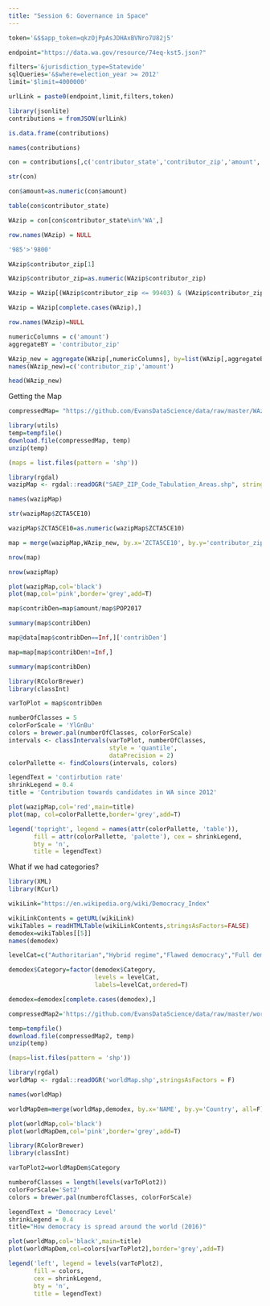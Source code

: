 ```yaml
---
title: "Session 6: Governance in Space"
---
```


```r
token='&$$app_token=qkzOjPpAsJDHAxBVNro7U82j5'

endpoint="https://data.wa.gov/resource/74eq-kst5.json?"

filters='&jurisdiction_type=Statewide'
sqlQueries='&$where=election_year >= 2012'
limit='$limit=4000000'

urlLink = paste0(endpoint,limit,filters,token)
```

```r
library(jsonlite)
contributions = fromJSON(urlLink)
```

```r
is.data.frame(contributions)
```

```r
names(contributions)
```

```r
con = contributions[,c('contributor_state','contributor_zip','amount','election_year','party')]
```

```r
str(con)
```

```r
con$amount=as.numeric(con$amount)
```

```r
table(con$contributor_state)
```

```r
WAzip = con[con$contributor_state%in%'WA',]
```

```r
row.names(WAzip) = NULL
```

```r
'985'>'9800'
```

```r
WAzip$contributor_zip[1]
```

```r
WAzip$contributor_zip=as.numeric(WAzip$contributor_zip)
```

```r
WAzip = WAzip[(WAzip$contributor_zip <= 99403) & (WAzip$contributor_zip >= 98001),]
```

```r
WAzip = WAzip[complete.cases(WAzip),]
```

```r
row.names(WAzip)=NULL
```

```r
numericColumns = c('amount')
aggregateBY = 'contributor_zip'

WAzip_new = aggregate(WAzip[,numericColumns], by=list(WAzip[,aggregateBY]), sum)
names(WAzip_new)=c('contributor_zip','amount')
```

```r
head(WAzip_new)
```

Getting the Map

```r
compressedMap= "https://github.com/EvansDataScience/data/raw/master/WAzips.zip"
```

```r
library(utils)
temp=tempfile()
download.file(compressedMap, temp)
unzip(temp)
```

```r
(maps = list.files(pattern = 'shp'))
```

```r
library(rgdal)
wazipMap <- rgdal::readOGR("SAEP_ZIP_Code_Tabulation_Areas.shp", stringsAsFactors=F)
```

```r
names(wazipMap)
```

```r
str(wazipMap$ZCTA5CE10)
```

```r
wazipMap$ZCTA5CE10=as.numeric(wazipMap$ZCTA5CE10)
```

```r
map = merge(wazipMap,WAzip_new, by.x='ZCTA5CE10', by.y='contributor_zip', all.x=F)
```

```r
nrow(map)
```

```r
nrow(wazipMap)
```

```r
plot(wazipMap,col='black')
plot(map,col='pink',border='grey',add=T)
```

```r
map$contribDen=map$amount/map$POP2017
```

```r
summary(map$contribDen)
```

```r
map@data[map$contribDen==Inf,]['contribDen']
```

```r
map=map[map$contribDen!=Inf,]
```

```r
summary(map$contribDen)
```

```r
library(RColorBrewer)
library(classInt)
```

```r
varToPlot = map$contribDen

numberOfClasses = 5
colorForScale = 'YlGnBu'
colors = brewer.pal(numberOfClasses, colorForScale)
intervals <- classIntervals(varToPlot, numberOfClasses,
                            style = 'quantile',
                            dataPrecision = 2)
colorPallette <- findColours(intervals, colors)
```

```r
legendText = 'contirbution rate'
shrinkLegend = 0.4
title = 'Contribution towards candidates in WA since 2012'

plot(wazipMap,col='red',main=title)
plot(map, col=colorPallette,border='grey',add=T)

legend('topright', legend = names(attr(colorPallette, 'table')),
       fill = attr(colorPallette, 'palette'), cex = shrinkLegend,
       bty = 'n',
       title = legendText)
```

What if we had categories?

```r
library(XML)
library(RCurl)

wikiLink="https://en.wikipedia.org/wiki/Democracy_Index" 

wikiLinkContents = getURL(wikiLink) 
wikiTables = readHTMLTable(wikiLinkContents,stringsAsFactors=FALSE)
demodex=wikiTables[[5]]
names(demodex)
```

```r
levelCat=c("Authoritarian","Hybrid regime","Flawed democracy","Full democracy")

demodex$Category=factor(demodex$Category,
                        levels = levelCat,
                        labels=levelCat,ordered=T)
```

```r
demodex=demodex[complete.cases(demodex),]
```

```r
compressedMap2='https://github.com/EvansDataScience/data/raw/master/worldMap.zip'

temp=tempfile()
download.file(compressedMap2, temp)
unzip(temp)
```

```r
(maps=list.files(pattern = 'shp'))
```

```r
library(rgdal)
worldMap <- rgdal::readOGR('worldMap.shp',stringsAsFactors = F)
```

```r
names(worldMap)
```

```r
worldMapDem=merge(worldMap,demodex, by.x='NAME', by.y='Country', all=F)
```

```r
plot(worldMap,col='black')
plot(worldMapDem,col='pink',border='grey',add=T)
```

```r
library(RColorBrewer)
library(classInt)
```

```r
varToPlot2=worldMapDem$Category
```

```r
numberofClasses = length(levels(varToPlot2))
colorForScale='Set2'
colors = brewer.pal(numberofClasses, colorForScale)
```

```r
legendText = 'Democracy Level'
shrinkLegend = 0.4
title="How democracy is spread around the world (2016)"

plot(worldMap,col='black',main=title)
plot(worldMapDem,col=colors[varToPlot2],border='grey',add=T)

legend('left', legend = levels(varToPlot2),
       fill = colors,
       cex = shrinkLegend,
       bty = 'n',
       title = legendText)
```
